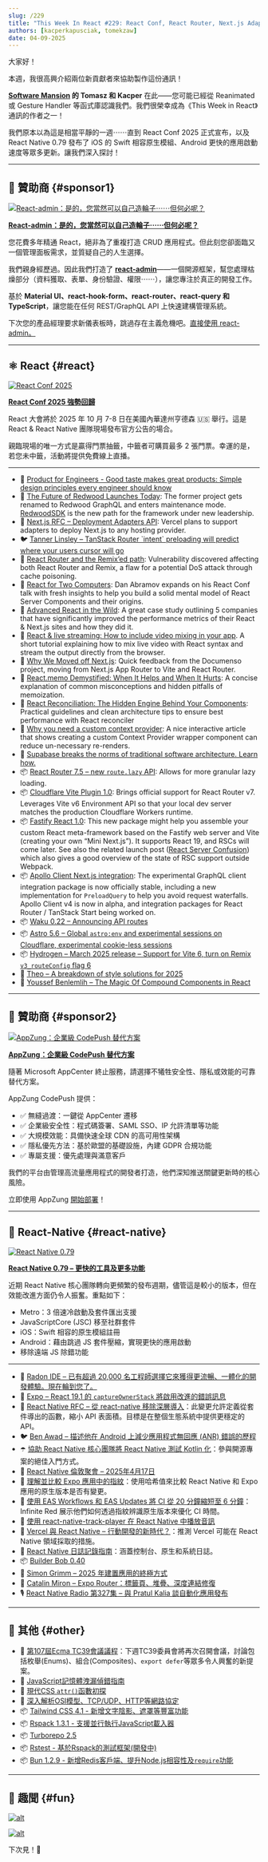 ```yaml
---
slug: /229
title: "This Week In React #229: React Conf, React Router, Next.js Adapters, Redwood, Apollo, Fastify, Vite, Waku | RN v0.79, Deep Imports, Builder Bob, Fingerprinting | TC39, Tailwind, Rspack, Rstest, Turborepo, Bun"
authors: [kacperkapusciak, tomekzaw]
date: 04-09-2025
---
```


大家好！

本週，我很高興介紹兩位新貢獻者來協助製作這份通訊！

**[Software Mansion](https://swmansion.com/?utm_source=thisweekinreact) 的 Tomasz 和 Kacper** 在此——您可能已經從 Reanimated 或 Gesture Handler 等函式庫認識我們。我們很榮幸成為《This Week in React》通訊的作者之一！

我們原本以為這是相當平靜的一週⋯⋯直到 React Conf 2025 正式宣布，以及 React Native 0.79 發布了 iOS 的 Swift 相容原生模組、Android 更快的應用啟動速度等眾多更新。讓我們深入探討！

<!-- truncate -->


<Support />

---

## 💸 贊助商 {#sponsor1}

[![React-admin：是的，您當然可以自己造輪子⋯⋯但何必呢？](/emails/issues/229/marmelab.jpg)](https://marmelab.com/react-admin/)

**[React-admin：是的，您當然可以自己造輪子⋯⋯但何必呢？](https://marmelab.com/react-admin/)**

您花費多年精通 React，絕非為了重複打造 CRUD 應用程式。但此刻您卻面臨又一個管理面板需求，並質疑自己的人生選擇。

我們親身經歷過。因此我們打造了 [**react-admin**](https://marmelab.com/react-admin/)——一個開源框架，幫您處理枯燥部分（資料獲取、表單、身份驗證、權限⋯⋯），讓您專注於真正的開發工作。

基於 **Material UI、react-hook-form、react-router、react-query 和 TypeScript**，讓您能在任何 REST/GraphQL API 上快速建構管理系統。

下次您的產品經理要求新儀表板時，跳過存在主義危機吧。[直接使用 react-admin。](https://github.com/marmelab/react-admin)

---

## ⚛️ React {#react}

[![React Conf 2025](/emails/issues/229/react-conf-2025.png)](https://conf.react.dev/)

**[React Conf 2025 強勢回歸](https://conf.react.dev/)**

React 大會將於 2025 年 10 月 7-8 日在美國內華達州亨德森 🇺🇸 舉行。這是 React & React Native 團隊現場發布官方公告的場合。

親臨現場的唯一方式是贏得門票抽籤，中籤者可購買最多 2 張門票。幸運的是，若您未中籤，活動將提供免費線上直播。

---

- 💸 [Product for Engineers - Good taste makes great products: Simple design principles every engineer should know](https://go.posthog.com/twir-apr9)
- 📣 [The Future of Redwood Launches Today](https://community.redwoodjs.com/t/the-future-of-redwood-launches-today/7938): The former project gets renamed to Redwood GraphQL and enters maintenance mode. [RedwoodSDK](https://redwoodjs.com/) is the new path for the framework under new leadership.
- 💬 [Next.js RFC – Deployment Adapters API](https://github.com/vercel/next.js/discussions/77740): Vercel plans to support adapters to deploy Next.js to any hosting provider.
- 🐦 [Tanner Linsley – TanStack Router \`intent\` preloading will predict where your users cursor will go](https://x.com/tannerlinsley/status/1908723776650355111)
- 🔐 [React Router and the Remix’ed path](https://zhero-web-sec.github.io/research-and-things/react-router-and-the-remixed-path): Vulnerability discovered affecting both React Router and Remix, a flaw for a potential DoS attack through cache poisoning.
- 📜 [React for Two Computers](https://overreacted.io/react-for-two-computers/): Dan Abramov expands on his React Conf talk with fresh insights to help you build a solid mental model of React Server Components and their origins.
- 📜 [Advanced React in the Wild](https://largeapps.dev/case-studies/advanced/): A great case study outlining 5 companies that have significantly improved the performance metrics of their React & Next.js sites and how they did it.
- 📜 [React & live streaming: How to include video mixing in your app](https://blog.swmansion.com/react-live-streaming-how-to-include-video-mixing-in-your-app-c460e09da7a8). A short tutorial explaining how to mix live video with React syntax and stream the output directly from the browser.
- 📜 [Why We Moved off Next.js](https://documenso.com/blog/why-we-moved-off-next-js): Quick feedback from the Documenso project, moving from Next.js App Router to Vite and React Router.
- 📜 [React.memo Demystified: When It Helps and When It Hurts](https://cekrem.github.io/posts/react-memo-when-it-helps-when-it-hurts): A concise explanation of common misconceptions and hidden pitfalls of memoization.
- 📜 [React Reconciliation: The Hidden Engine Behind Your Components](https://cekrem.github.io/posts/react-reconciliation-deep-dive/): Practical guidelines and clean architecture tips to ensure best performance with React reconciler
- 📜 [Why you need a custom context provider](https://gabrielpichot.fr/blog/why-you-need-a-custom-context-provider/): A nice interactive article that shows creating a custom Context Provider wrapper component can reduce un-necessary re-renders.
- 💸 [Supabase breaks the norms of traditional software architecture. Learn how.](https://go.clerk.com/pkKoKSg)
- 📦 [React Router 7.5 – new `route.lazy` API](https://github.com/remix-run/react-router/blob/main/CHANGELOG.md#v750): Allows for more granular lazy loading.
- 📦 [Cloudflare Vite Plugin 1.0](https://blog.cloudflare.com/introducing-the-cloudflare-vite-plugin/): Brings official support for React Router v7. Leverages Vite v6 Environment API so that your local dev server matches the production Cloudflare Workers runtime.
- 📦 [Fastify React 1.0](https://github.com/fastify/fastify-vite/releases/tag/react-v1.0.0): This new package might help you assemble your custom React meta-framework based on the Fastify web server and Vite (creating your own “Mini Next.js”). It supports React 19, and RSCs will come later. See also the related launch post ([React Server Confusion](https://hire.jonasgalvez.com.br/2025/apr/8/react-server-confusion/)) which also gives a good overview of the state of RSC support outside Webpack.
- 📦 [Apollo Client Next.js integration](https://www.apollographql.com/blog/apollo-client-integration-nextjs-officially-released): The experimental GraphQL client integration package is now officially stable, including a new implementation for `PreloadQuery` to help you avoid request waterfalls. Apollo Client v4 is now in alpha, and integration packages for React Router / TanStack Start being worked on.
- 📦 [Waku 0.22 – Announcing API routes](https://waku.gg/blog/api-routes)
- 📦 [Astro 5.6 – Global `astro:env` and experimental sessions on Cloudflare, experimental cookie-less sessions](https://astro.build/blog/astro-560/)
- 📦 [Hydrogen – March 2025 release – Support for Vite 6, turn on Remix `v3_routeConfig` flag 6](https://hydrogen.shopify.dev/update/march-2025)
- 🎥 [Theo – A breakdown of style solutions for 2025](https://www.youtube.com/watch?v=lIUp8bdKiq4)
- 🎥 [Youssef Benlemlih – The Magic Of Compound Components in React](https://www.youtube.com/watch?v=WSM2MpJIwFg)

<SubscribeFormEmbed placement="middle" />

---

## 💸 贊助商 {#sponsor2}

[![AppZung：企業級 CodePush 替代方案](/emails/issues/229/AppZ.jpg)](https://appzung.com/?utm_source=newsletter&utm_medium=email&utm_campaign=this_week_in_react_250409)

**[AppZung：企業級 CodePush 替代方案](https://appzung.com/?utm_source=newsletter&utm_medium=email&utm_campaign=this_week_in_react_250409)**

隨著 Microsoft AppCenter 終止服務，請選擇不犧牲安全性、隱私或效能的可靠替代方案。

AppZung CodePush 提供：

- ✅ 無縫過渡：一鍵從 AppCenter 遷移
- ✅ 企業級安全性：程式碼簽署、SAML SSO、IP 允許清單等功能
- ✅ 大規模效能：具備快速全球 CDN 的高可用性架構
- ✅ 隱私優先方法：基於歐盟的基礎設施，內建 GDPR 合規功能
- ✅ 專屬支援：優先處理與滿意客戶

我們的平台由管理高流量應用程式的開發者打造，他們深知推送關鍵更新時的核心風險。

立即使用 AppZung [開始部署](https://appzung.com/?utm_source=newsletter&utm_medium=email&utm_campaign=this_week_in_react_250409)！

---

## 📱 React-Native {#react-native}

[![React Native 0.79](/emails/issues/229/react-native-0.79.png)](https://reactnative.dev/blog/2025/04/08/react-native-0.79)

**[React Native 0.79 – 更快的工具及更多功能](https://reactnative.dev/blog/2025/04/08/react-native-0.79)**

近期 React Native 核心團隊轉向更頻繁的發布週期，儘管這是較小的版本，但在效能改進方面仍令人振奮。重點如下：

- Metro：3 倍速冷啟動及套件匯出支援
- JavaScriptCore (JSC) 移至社群套件
- iOS：Swift 相容的原生模組註冊
- Android：藉由跳過 JS 套件壓縮，實現更快的應用啟動
- 移除遠端 JS 除錯功能

---

- 💸 [Radon IDE – 已有超過 20,000 名工程師選擇它來獲得更流暢、一體化的開發體驗。現在輪到您了。](https://ide.swmansion.com/?utm_source=thisweekinreact.com)
- 👀 [Expo – React 19.1 的 `captureOwnerStack` 將啟用改進的錯誤訊息](https://github.com/expo/expo/pull/35866#issuecomment-2789891297)
- 💬 [React Native RFC – 從 react-native 移除深層導入](https://github.com/huntie/react-native-discussions-and-proposals/blob/proposal-deprecate-subpath-imports/proposals/0894-deprecate-subpath-imports.md)：此變更允許定義從套件導出的函數，縮小 API 表面積。目標是在整個生態系統中提供更穩定的 API。
- 🐦 [Ben Awad – 描述他在 Android 上減少應用程式無回應 (ANR) 錯誤的歷程](https://x.com/benawad/status/1908860185113665889)
- ☂️ [協助 React Native 核心團隊將 React Native 測試 Kotlin 化](https://github.com/facebook/react-native/issues/50513)：參與開源專案的絕佳入門方式。
- 📅 [React Native 倫敦聚會 – 2025年4月17日](https://guild.host/events/react-native-london-e0q1f1)
- 📜 [理解並比較 Expo 應用中的指紋](https://expo.dev/blog/understanding-and-comparing-fingerprints-in-expo-apps)：使用哈希值來比較 React Native 和 Expo 應用的原生版本是否有變更。
- 📜 [使用 EAS Workflows 和 EAS Updates 將 CI 從 20 分鐘縮短至 6 分鐘](https://shift.infinite.red/cut-ci-from-20-minutes-to-6-with-eas-workflows-and-eas-updates-8d928fe5dcfc)：Infinite Red 展示他們如何透過指紋辨識原生版本來優化 CI 時間。
- 📜 [使用 react-native-track-player 在 React Native 中播放音訊](https://addjam.com/blog/2025-04-04/playing-audio-in-react-native/)
- 📜 [Vercel 與 React Native – 行動開發的新時代？](https://www.thisdot.co/blog/vercel-and-react-native-a-new-era-of-mobile-development)：推測 Vercel 可能在 React Native 領域採取的措施。
- 📜 [React Native 日誌記錄指南](https://blog.sentry.io/a-guide-to-logging-in-react-native/)：涵蓋控制台、原生和系統日誌。
- 📦 [Builder Bob 0.40](https://github.com/callstack/react-native-builder-bob/releases/tag/react-native-builder-bob%400.40.0)
- 🎥 [Simon Grimm – 2025 年建置應用的終極方式](https://www.youtube.com/watch?v=acj7-3-EQWM)
- 🎥 [Catalin Miron – Expo Router：標籤頁、堆疊、深度連結修復](https://www.youtube.com/watch?v=HmbBzw0rF6w)
- 🎙️ [React Native Radio 第327集 – 與 Pratul Kalia 談自動化應用發布](https://infinite.red/react-native-radio/rnr-327-automating-app-releases-with-pratul-kalia)

---

## 🔀 其他 {#other}

- 👀 [第107屆Ecma TC39會議議程](https://github.com/tc39/agendas/blob/main/2025/04.md)：下週TC39委員會將再次召開會議，討論包括枚舉(Enums)、組合(Composites)、`export defer`等眾多令人興奮的新提案。
- 📜 [JavaScript記憶體洩漏偵錯指南](https://bun.sh/blog/debugging-memory-leaks)
- 📜 [現代CSS `attr()`函數初探](https://ishadeed.com/article/modern-attr/)
- 📜 [深入解析OSI模型、TCP/UDP、HTTP等網路協定](https://www.deepintodev.com/blog/how-data-travels-the-world-to-reach-your-screen)
- 📦 [Tailwind CSS 4.1 - 新增文字陰影、遮罩等豐富功能](https://tailwindcss.com/blog/tailwindcss-v4-1)
- 📦 [Rspack 1.3.1 - 支援並行執行JavaScript載入器](https://x.com/rspack_dev/status/1907336863096123484)
- 📦 [Turborepo 2.5](https://turbo.build/blog/turbo-2-5)
- 📦 [Rstest - 基於Rspack的測試框架(開發中)](https://github.com/web-infra-dev/rstest)
- 📦 [Bun 1.2.9 - 新增Redis客戶端、提升Node.js相容性及`require`功能](https://bun.sh/blog/bun-v1.2.9)

---

## 🤭 趣聞 {#fun}

[![alt](/emails/issues/229/meme1.jpg)](https://x.com/thekitze/status/1907508349442339078)

[![alt](/emails/issues/229/meme2.jpg)](https://x.com/sebastienlorber/status/1909916465190383982)

下次見！👋